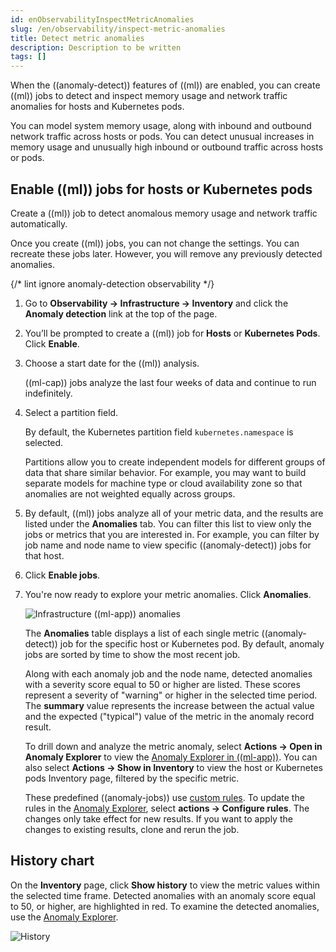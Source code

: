 ```yaml
---
id: enObservabilityInspectMetricAnomalies
slug: /en/observability/inspect-metric-anomalies
title: Detect metric anomalies
description: Description to be written
tags: []
---
```


<div id="inspect-metric-anomalies"></div>

When the ((anomaly-detect)) features of ((ml)) are enabled, you can create ((ml)) jobs
to detect and inspect memory usage and network traffic anomalies for hosts and
Kubernetes pods.

You can model system memory usage, along with inbound and outbound network
traffic across hosts or pods. You can detect unusual increases in memory usage
and unusually high inbound or outbound traffic across hosts or pods.

<div id="ml-jobs-hosts"></div>

## Enable ((ml)) jobs for hosts or Kubernetes pods

Create a ((ml)) job to detect anomalous memory usage and network traffic
automatically.

Once you create ((ml)) jobs, you can not change the settings. You can
recreate these jobs later. However, you will remove any previously detected anomalies.

{/* lint ignore anomaly-detection observability */}
1. Go to **Observability -> Infrastructure -> Inventory** and click the **Anomaly detection** link at the top of the page.
1. You’ll be prompted to create a ((ml)) job for **Hosts** or
    **Kubernetes Pods**. Click **Enable**.

1. Choose a start date for the ((ml)) analysis.

    ((ml-cap)) jobs analyze the last four weeks of data and continue to run
    indefinitely.

1. Select a partition field.

    <DocCallOut title="Note">

    By default, the Kubernetes partition field `kubernetes.namespace` is selected.

    </DocCallOut>

    Partitions allow you to create independent models for different groups of data
    that share similar behavior. For example, you may want to build separate models
    for machine type or cloud availability zone so that anomalies are not weighted
    equally across groups.

1. By default, ((ml)) jobs analyze all of your metric data, and the results are listed under
    the **Anomalies** tab. You can filter this list to view only the jobs or metrics that
    you are interested in. For example, you can filter by job name and node name to view
    specific ((anomaly-detect)) jobs for that host.

1. Click **Enable jobs**.
1. You're now ready to explore your metric anomalies. Click **Anomalies**.

    ![Infrastructure ((ml-app)) anomalies](../images/metrics-ml-jobs.png)

    The **Anomalies** table displays a list of each single metric ((anomaly-detect)) job
    for the specific host or Kubernetes pod. By default, anomaly jobs are sorted by
    time to show the most recent job.

    Along with each anomaly job and the node name, detected anomalies with
    a severity score equal to 50 or higher are listed. These scores represent a severity
    of "warning" or higher in the selected time period. The **summary** value represents the
    increase between the actual value and the expected ("typical") value of the metric in
    the anomaly record result.

    To drill down and analyze the metric anomaly, select **Actions -> Open in Anomaly Explorer**
    to view the [Anomaly Explorer in ((ml-app))](((ml-docs))/ml-gs-results.html). You can
    also select **Actions -> Show in Inventory** to view the host or Kubernetes pods Inventory
    page, filtered by the specific metric.

    <DocCallOut title="Note">

    These predefined ((anomaly-jobs)) use [custom rules](((ml-docs))/ml-rules.html). To
    update the rules in the [Anomaly Explorer](((ml-docs))/ml-gs-results.html), select
    **actions -> Configure rules**. The changes only take effect for new results.
    If you want to apply the changes to existing results, clone and rerun the job.

    </DocCallOut>

<div id="history-chart"></div>

## History chart

On the **Inventory** page, click **Show history** to view the metric values within
the selected time frame. Detected anomalies with an anomaly score equal to 50,
or higher, are highlighted in red. To examine the detected anomalies, use the
[Anomaly Explorer](((ml-docs))/ml-gs-results.html).

![History](../images/metrics-history-chart.png)
